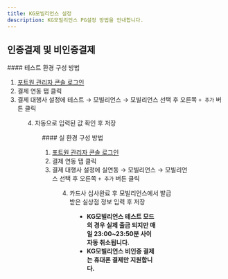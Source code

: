 ```yaml
---
title: KG모빌리언스 설정
description: KG모빌리언스 PG설정 방법을 안내합니다.
---
```





## 인증결제 및 비인증결제

<Tabs>
<Tab title="테스트 결제">
#### 테스트 환경 구성 방법

1. [포트원 관리자 콘솔 로그인](https://admin.portone.io/integration)
2. 결제 연동 탭 클릭
3. 결제 대행사 설정에 테스트 → 모빌리언스 → 모빌리언스 선택 후 오른쪽 `+ 추가` 버튼 클릭

<Figure src={image1} caption="테스트 환경 설정 예시" />

4. 자동으로 입력된 값 확인 후 저장

<Figure src={image2} caption="테스트 환경 상세 설정 예시" />

</Tab>

<Tab title="실 결제">
#### 실 환경 구성 방법

1. [포트원 관리자 콘솔 로그인](https://admin.portone.io/integration)
2. 결제 연동 탭 클릭
3. 결제 대행사 설정에 실연동 → 모빌리언스 → 모빌리언스 선택 후 오른쪽 `+ 추가` 버튼 클릭

<Figure src={image3} caption="실 환경 설정 예시" />

4. 카드사 심사완료 후 모빌리언스에서 발급받은 실상점 정보 입력 후 저장

<Figure src={image4} caption="실 환경 상세 설정 예시" />

</Tab>
</Tabs>

<Hint style="info">

- **KG모빌리언스 테스트 모드의 경우 실제 출금 되지만 매일 23:00\~23:50분 사이 자동 취소됩니다.**
- **KG모빌리언스 비인증 결제는 휴대폰 결제만 지원합니다.**

</Hint>
